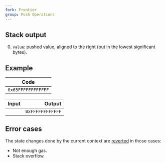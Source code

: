 ```yaml
---
fork: Frontier
group: Push Operations
---
```


## Stack output

0. `value`: pushed value, aligned to the right (put in the lowest significant bytes).

## Example

| Code |
|------|
| `0x65FFFFFFFFFFFF` |

| Input | Output |
|------:|-------:|
| | `0xFFFFFFFFFFFF` |

## Error cases

The state changes done by the current context are [reverted](#FD) in those cases:
- Not enough gas.
- Stack overflow.
